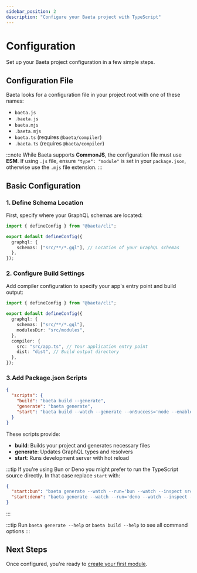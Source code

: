 ```yaml
---
sidebar_position: 2
description: "Configure your Baeta project with TypeScript"
---
```


# Configuration

Set up your Baeta project configuration in a few simple steps.

## Configuration File

Baeta looks for a configuration file in your project root with one of these names:

- `baeta.js`
- `.baeta.js`
- `baeta.mjs`
- `.baeta.mjs`
- `baeta.ts` (requires `@baeta/compiler`)
- `.baeta.ts` (requires `@baeta/compiler`)

:::note
While Baeta supports **CommonJS**, the configuration file must use **ESM**. If using `.js` file, ensure `"type": "module"` is set in your `package.json`, otherwise use the `.mjs` file extension.
:::

## Basic Configuration

### 1. Define Schema Location

First, specify where your GraphQL schemas are located:

```typescript
import { defineConfig } from "@baeta/cli";

export default defineConfig({
  graphql: {
    schemas: ["src/**/*.gql"], // Location of your GraphQL schemas
  },
});
```

### 2. Configure Build Settings

Add compiler configuration to specify your app's entry point and build output:

```typescript
import { defineConfig } from "@baeta/cli";

export default defineConfig({
  graphql: {
    schemas: ["src/**/*.gql"],
    modulesDir: "src/modules",
  },
  compiler: {
    src: "src/app.ts", // Your application entry point
    dist: "dist", // Build output directory
  },
});
```

### 3.Add Package.json Scripts

```json
{
  "scripts": {
    "build": "baeta build --generate",
    "generate": "baeta generate",
    "start": "baeta build --watch --generate --onSuccess='node --enable-source-maps dist/app.js'"
  }
}
```

These scripts provide:

- **build**: Builds your project and generates necessary files
- **generate**: Updates GraphQL types and resolvers
- **start**: Runs development server with hot reload

:::tip
If you're using Bun or Deno you might prefer to run the TypeScript source directly. In that case replace `start` with:

```json
{
  "start:bun": "baeta generate --watch --run='bun --watch --inspect src/app.ts'",
  "start:deno": "baeta generate --watch --run='deno --watch --inspect --allow-net --allow-read --allow-env src/app.ts'"
}
```

:::

:::tip
Run `baeta generate --help` or `baeta build --help` to see all command options
:::

## Next Steps

Once configured, you're ready to [create your first module](./first-module).
